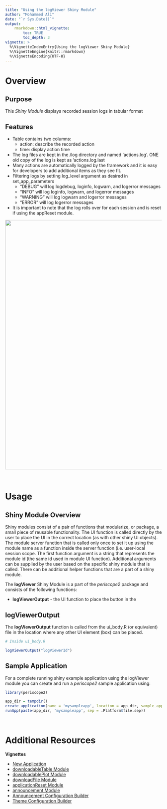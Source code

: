 ```yaml
---
title: "Using the logViewer Shiny Module"
author: "Mohammed Ali"
date: "`r Sys.Date()`"
output: 
    rmarkdown::html_vignette:
        toc: TRUE
        toc_depth: 3
vignette: >
  %\VignetteIndexEntry{Using the logViewer Shiny Module}
  %\VignetteEngine{knitr::rmarkdown}
  %\VignetteEncoding{UTF-8}
---
```


# Overview

## Purpose 

This *Shiny Module* displays recorded session logs in tabular format

## Features

* Table contains two columns:
  * action: describe the recorded action
  * time: display action time
* The log files are kept in the /log directory and named 'actions.log'. ONE old copy of the log is kept as 'actions.log.last
* Many actions are automatically logged by the framework and it is easy for developers to add additional items as they see fit.
* Filtering logs by setting log_level argument as desired in set_app_parameters
  * "DEBUG"    will log logdebug, loginfo, logwarn, and logerror messages
  * "INFO"     will log loginfo, logwarn, and logerror messages 
  * "WARNING"  will log logwarn and logerror messages
  * "ERROR"    will log logerror messages
* It is important to note that the log rolls over for each session and is reset if using the appReset module.
  
<center><img src="figures/user_action_log.jpg" width="800px"></center>
<br>

# Usage

## Shiny Module Overview

Shiny modules consist of a pair of functions that modularize, or package, a small piece of reusable functionality.  The UI function is called directly by the user to place the UI in the correct location (as with other shiny UI objects). The module server function that is called only once to set it up using the module name as a function inside the server function (i.e. user-local session scope.  The first function argument is a string that represents the module id (the same id used in module UI function). Additional arguments can be supplied by the user based on the specific shiny module that is called.  There can be additional helper functions that are a part of a shiny module.

The **logViewer** Shiny Module is a part of the *periscope2* package and consists of the following functions:

* **logViewerOutput** - the UI function to place the button in the 

## logViewerOutput

The **logViewerOutput** function is called from the ui_body.R (or equivalent) file in the location where any other UI element (box) can be placed.  

```r
# Inside ui_body.R

logViewerOutput("logViewerId")
```


## Sample Application

For a complete running shiny example application using the logViewer module you can create and run a *periscope2* sample application using:

```r
library(periscope2)

app_dir = tempdir()
create_application(name = 'mysampleapp', location = app_dir, sample_app = TRUE)
runApp(paste(app_dir, 'mysampleapp', sep = .Platform$file.sep))
```

<br>

# Additional Resources


**Vignettes**

* [New Application](new-application.html)
* [downloadableTable Module](downloadableTable-module.html)
* [downloadablePlot Module](downloadablePlot-module.html)
* [downloadFile Module](downloadFile-module.html)
* [applicationReset Module](applicationReset-module.html)
* [announcement Module](announcement-module.html)
* [Announcement Configuration Builder](announcement_addin.html)
* [Theme Configuration Builder](themeBuilder_addin.html)
